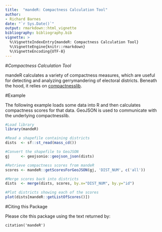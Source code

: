 ```yaml
---
title:  "mandeR: Compactness Calculation Tool"
author:
- Richard Barnes
date: "`r Sys.Date()`"
output: rmarkdown::html_vignette
bibliography: bibliography.bib
vignette: >
  %\VignetteIndexEntry{mandeR: Compactness Calculation Tool}
  %\VignetteEngine{knitr::rmarkdown}
  %\VignetteEncoding{UTF-8}
---
```




#_Compactness Calculation Tool_

mandeR calculates a variety of compactness measures, which are useful for
detecting and analyzing gerrymandering of electoral districts. Beneath the hood,
it relies on [compactnesslib](https://github.com/r-barnes/compactnesslib).



#Example

The following example loads some data into R and then calculates compactness
scores for that data. GeoJSON is used to communicate with the underlying
compactnesslib.

```r
#Load library
library(mandeR)

#Read a shapefile containing districts
dists  <- sf::st_read(mass_cd())

#Convert the shapefile to GeoJSON
gj     <- geojsonio::geojson_json(dists)

#Retrieve compactness scores from mandeR
scores <- mandeR::getScoresForGeoJSON(gj, 'DIST_NUM', c('all'))

#Merge scores back into districts
dists  <- merge(dists, scores, by.x="DIST_NUM", by.y="id")

#Plot districts showing each of the scores
plot(dists[mandeR::getListOfScores()])
```



#Citing this Package

Please cite this package using the text returned by:

    citation('mandeR')

